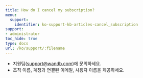---
title: How do I cancel my subscription?
menu:
  support:
    identifier: ko-support-kb-articles-cancel_subscription
support:
- administrator
toc_hide: true
type: docs
url: /ko/support/:filename
---

- 지원팀(support@wandb.com)에 문의하세요.
- 조직 이름, 계정과 연결된 이메일, 사용자 이름을 제공하세요.

